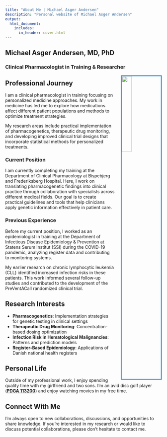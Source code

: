 ```yaml
---
title: "About Me | Michael Asger Andersen"
description: "Personal website of Michael Asger Andersen"
output:
  html_document:
    includes:
      in_header: cover.html
---
```

## Michael Asger Andersen, MD, PhD
### Clinical Pharmacologist in Training & Researcher

![](images/cph_foto_michael.jpg){width=25% style="float:right; margin-left:20px; margin-bottom:10px; border:3px solid #3498db;"}

## Professional Journey

I am a clinical pharmacologist in training focusing on personalized medicine approaches. My work in medicine has led me to explore how medications affect different patient populations and methods to optimize treatment strategies.

My research areas include practical implementation of pharmacogenetics, therapeutic drug monitoring, and developing improved clinical trial designs that incorporate statistical methods for personalized treatments.

### Current Position

I am currently completing my training at the Department of Clinical Pharmacology at Bispebjerg and Frederiksberg Hospital. Here, I work on translating pharmacogenetic findings into clinical practice through collaboration with specialists across different medical fields. Our goal is to create practical guidelines and tools that help clinicians apply genetic information effectively in patient care.

### Previous Experience

Before my current position, I worked as an epidemiologist in training at the Department of Infectious Disease Epidemiology & Prevention at Statens Serum Institut (SSI) during the COVID-19 pandemic, analyzing register data and contributing to monitoring systems.

My earlier research on chronic lymphocytic leukemia (CLL) identified increased infection risks in these patients. This work informed several follow-up studies and contributed to the development of the PreVentACall randomized clinical trial.

## Research Interests

- **Pharmacogenetics**: Implementation strategies for genetic testing in clinical settings
- **Therapeutic Drug Monitoring**: Concentration-based dosing optimization
- **Infection Risk in Hematological Malignancies**: Patterns and prediction models
- **Register-Based Epidemiology**: Applications of Danish national health registers

## Personal Life

Outside of my professional work, I enjoy spending quality time with my girlfriend and two sons. I'm an avid disc golf player ([**PDGA 113200**](https://www.pdga.com/player/113200)) and enjoy watching movies in my free time.

## Connect With Me

I'm always open to new collaborations, discussions, and opportunities to share knowledge. If you're interested in my research or would like to discuss potential collaborations, please don't hesitate to contact me.